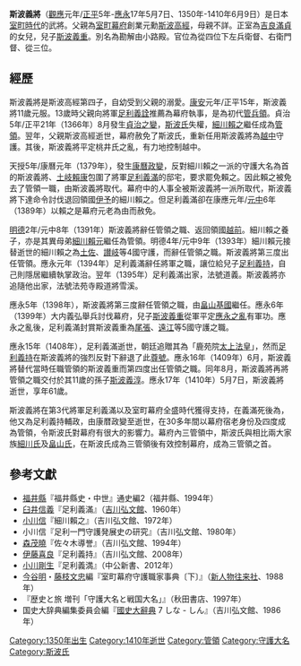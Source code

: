 {{japanese|japanese=斯波義将|kana=しば よしゆき/よしまさ|romaji=Shiba Yoshimasa}}

'''斯波義將'''（[[觀應|觀應]]元年/[[正平_(日本)|正平]]5年-[[應永|應永]]17年5月7日、1350年-1410年6月9日）是日本[[室町時代|室町時代]]的武將。父親為[[室町幕府|室町幕府]]創業元勳[[斯波高經|斯波高經]]，母親不詳。正室為[[吉良滿貞|吉良滿貞]]的女兒，兒子[[斯波義重|斯波義重]]。別名為勘解由小路殿。官位為從四位下左兵衛督、右衛門督、從三位。

==經歷==
斯波義將是斯波高經第四子，自幼受到父親的溺愛。[[康安|康安]]元年/正平15年，斯波義將11歲元服。13歲時父親向將軍[[足利義詮|足利義詮]]推薦為幕府執事，是為初代[[管領_(幕府)|管兵領]]。貞治5年/正平21年（1366年）8月發生[[貞治之變|貞治之變]]，[[斯波氏|斯波氏]]失權，[[細川賴之|細川賴之]]繼任成為[[管領_(幕府)|管領]]。翌年，父親斯波高經逝世，幕府赦免了斯波氏，重新任用斯波義將為[[越中|越中]]守護。其後，斯波義將平定桃井氏之亂，有力地控制越中。

天授5年/康曆元年（1379年），發生[[康曆政變|康曆政變]]，反對細川賴之一派的守護大名為首的斯波義將、[[土岐賴康|土岐賴康]]包圍了將軍[[足利義滿|足利義滿]]的邸宅，要求罷免賴之。因此賴之被免去了管領一職，由斯波義將取代。幕府中的人事全被斯波義將一派所取代，斯波義將下達命令討伐退回領國[[伊予|伊予]]的細川賴之。但足利義滿卻在康應元年/[[元中|元中]]6年（1389年）以賴之是幕府元老為由而赦免。

[[明德_(日本)|明德]]2年/元中8年（1391年）斯波義將辭任管領之職、返回領國[[越前國|越前]]。細川賴之養子，亦是其異母弟[[細川賴元|細川賴元]]繼任為管領。明德4年/元中9年（1393年）細川賴元接替逝世的細川賴之為[[土佐|土佐]]、[[讃岐|讃岐]]等4國守護，而辭任管領之職。斯波義將第三度出任管領。應永元年（1394年）足利義滿辭任將軍之職，讓位給兒子[[足利義持|足利義持]]，自己則隱居繼續執掌政治。翌年（1395年）足利義滿出家，法號道義。斯波義將亦追隨他出家，法號法苑寺殿道將雪溪。

應永5年（1398年），斯波義將第三度辭任管領之職，由[[畠山基國|畠山基國]]繼任。應永6年（1399年）大内義弘舉兵討伐幕府，兒子[[斯波義重|斯波義重]]從軍平定[[應永之亂|應永之亂]]有軍功。應永之亂後，足利義滿封賞斯波義重為[[尾張國|尾張]]、[[遠江國|遠江]]等5國守護之職。

應永15年（1408年），足利義滿逝世，朝廷追贈其為「鹿苑院[[太上法皇|太上法皇]]」，然而[[足利義持|足利義持]]在斯波義將的強烈反對下辭退了此[[尊號|尊號]]。應永16年（1409年）6月，斯波義將替代當時任職管領的斯波義重而第四度出任管領之職。同年8月，斯波義將再將管領之職交付於其11歲的孫子[[斯波義淳|斯波義淳]]。應永17年（1410年）5月7日，斯波義將逝世，享年61歲。

斯波義將在第3代將軍足利義滿以及室町幕府全盛時代獲得支持，在義滿死後為，他又為足利義持輔政，由康暦政變至逝世，在30多年間以幕府宿老身份及四度成為管領，令斯波氏對幕府有很大的影響力。幕府內三管領中，斯波氏與相比兩大家族[[細川氏|細川氏]]及[[畠山氏|畠山氏]]，在斯波氏成為三管領後有效控制幕府，成為三管領之首。

== 參考文獻==
*[[福井縣|福井縣]]『福井縣史・中世』通史編2（福井縣、1994年）
*[[臼井信義|臼井信義]]『足利義滿』（[[吉川弘文館|吉川弘文館]]、1960年）
*[[小川信|小川信]]『細川賴之』（吉川弘文館、1972年）
*小川信『足利一門守護発展史の研究』（吉川弘文館、1980年）
*[[森茂曉|森茂曉]]『佐々木導誉』（吉川弘文館、1994年）
*[[伊藤喜良|伊藤喜良]]『足利義持』（吉川弘文館、2008年）
*[[小川剛生|小川剛生]]『足利義満』（中公新書、2012年）
*[[今谷明|今谷明]]・[[藤枝文忠|藤枝文忠]]編『室町幕府守護職家事典〔下〕』（[[新人物往来社|新人物往来社]]、1988年）
*『歴史と旅 増刊「守護大名と戦国大名」』（秋田書店、1997年）
* 国史大辞典編集委員会編『[[国史大辞典_(昭和時代)|國史大辭典]] 7 しな - しん』（吉川弘文館、1986年）

{{斯波氏歷代當主}}
{{管領}}

[[Category:1350年出生|Category:1350年出生]]
[[Category:1410年逝世|Category:1410年逝世]]
[[Category:管領|Category:管領]]
[[Category:守護大名|Category:守護大名]]
[[Category:斯波氏|Category:斯波氏]]